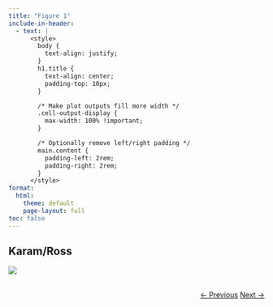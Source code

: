 ```yaml
---
title: "Figure 1"
include-in-header: 
  - text: |
      <style>
        body {
          text-align: justify;
        }
        h1.title {
          text-align: center;
          padding-top: 10px;
        }

        /* Make plot outputs fill more width */
        .cell-output-display {
          max-width: 100% !important;
        }

        /* Optionally remove left/right padding */
        main.content {
          padding-left: 2rem;
          padding-right: 2rem;
        }
      </style>
format:
  html:
    theme: default
    page-layout: full
toc: false
---
```



## Karam/Ross

![](../../img/figure_1.jpg)

<div style="text-align: right; margin-top: 2rem;">
  <a href="../Table_3/" class="btn btn-primary">← Previous</a>
  <a href="../Figure_2a/" class="btn btn-primary">Next →</a>
</div>